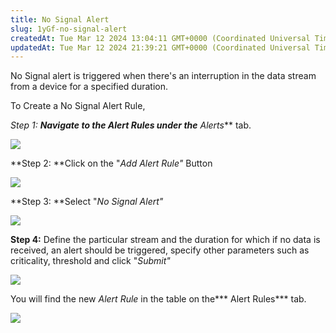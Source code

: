 ```yaml
---
title: No Signal Alert
slug: 1yGf-no-signal-alert
createdAt: Tue Mar 12 2024 13:04:11 GMT+0000 (Coordinated Universal Time)
updatedAt: Tue Mar 12 2024 21:39:21 GMT+0000 (Coordinated Universal Time)
---
```


No Signal alert is triggered when there's an interruption in the data stream from a device for a specified duration.



To Create a No Signal Alert Rule,

**Step 1: **Navigate to the ***Alert Rules*** under the*** Alerts*** tab.

![](/assets/xzPF6etRm2yxq9Uzvlcvw_alerts-light.jpg)

**Step 2: **Click on the "*Add Alert Rule"* Button

![](/assets/pCJogDjLkRgOTAtuO7nKX_image.png)

**Step 3: **Select "*No Signal Alert"*

![](/assets/IGoYa1i5pYpW2EtG9re_W_screenshot-from-2024-03-12-22-48-14.png)

**Step 4:** Define the particular stream and the duration for which if no data is received, an alert should be triggered, specify other parameters such as criticality, threshold and click "*Submit"*

![](/assets/ZBp0ZUd6XlIiQKbBy9Ccd_screenshot-5.jpg)

You will find the new *Alert Rule* in the table on the*** Alert Rules*** tab.



![](/assets/3H2D7kpSLnt9P6_I9_74J_screenshot-4.jpg)

